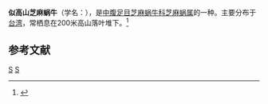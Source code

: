 {{Speciesbox 
| taxon = Diplommatina pseudotayalis
| authority = Lee et Chang, 2004
}}
'''似高山芝麻蜗牛'''（学名：''{{lang|la|Diplommatina pseudotayalis}}''），是[[中腹足目|中腹足目]][[芝麻蜗牛科|芝麻蜗牛科]][[芝麻蜗属|芝麻蜗属]]的一种。主要分布于[[台湾|台湾]]，常栖息在200米高山落叶堆下。<ref>{{cite web|url=http://shell.sinica.edu.tw/chinese/shellbase_detail.php?science_no=3223|title=国际贝库：似高山芝麻蜗牛|publisher=台湾贝类资料库|accessdate=2009-08-11|archive-date=2016-03-04|archive-url=https://web.archive.org/web/20160304094649/http://shell.sinica.edu.tw/chinese/shellbase_detail.php?science_no=3223|dead-url=no}}</ref>

== 参考文献 ==
{{reflist|2}}

{{Taxonbar}}
[[Category:2004年描述的动物|S]]
[[Category:芝麻蝸牛屬|S]]